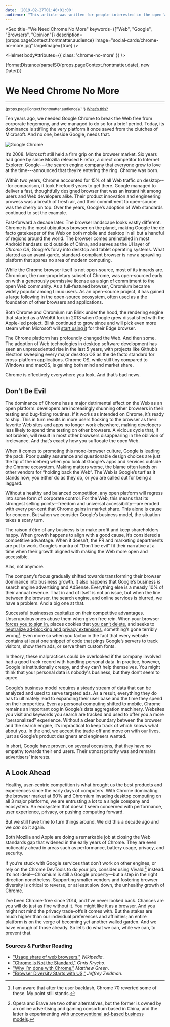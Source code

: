 ```yaml
---
date: '2019-02-27T01:40+01:00'
audience: "This article was written for people interested in the open Web as a platform."
---
```




<Seo 
  title="We Need Chrome No More" 
  keywords={["Web", "Google", "Browsers", "Opinion"]}
  description={props.pageContext.frontmatter.audience}
  image="social-cards/chrome-no-more.jpg"
  largeImage={true}
/>

<Helmet bodyAttributes={{ class: 'chrome-no-more' }} />

<div className="post-metadata">
  <time date={props.pageContext.frontmatter.date}>{formatDistance(parseISO(props.pageContext.frontmatter.date), new Date())}</time>
</div>

# We Need Chrome No More

---

<small>
<span>{props.pageContext.frontmatter.audience}</span>{' '}
  <a href="/microblog/post-1570576215962">What's this?</a>
</small>

Ten years ago, we needed Google Chrome to break the Web free from corporate hegemony, 
and we managed to do so for a brief period. Today, its dominance is stifling the very
platform it once saved from the clutches of Microsoft. And no one, beside Google, needs that.

![Google Chrome](header-image.jpg)

It’s 2008. Microsoft still held a firm grip on the browser market. Six years had gone by
since Mozilla released Firefox, a direct competitor to Internet Explorer. Google---the search
engine company that everyone grew to love at the time---announced that they’re entering the ring.
Chrome was born.

Within two years, Chrome accounted for 15% of all Web traffic on desktop---for comparison, it took
Firefox 6 years to get there. Google managed to deliver a fast, thoughtfully designed browser that
was an instant hit among users and Web developers alike. Their product innovation and engineering
prowess was a breath of fresh air, and their commitment to open-source was the cherry on top.
Over the years, Google‘s adoption of Web standards continued to set the example.

Fast-forward a decade later. The browser landscape looks vastly different. Chrome is the most
ubiquitous browser on the planet, making Google the de facto gatekeeper of the Web on both mobile
and desktop in all but a handful of regions around the world. The browser comes preinstalled in most
Android handsets sold outside of China, and serves as the UI layer of *Chrome OS*, Google’s foray into
desktop and tablet operating systems. What started as an avant-garde, standard-compliant browser is now a
sprawling platform that spares no area of modern computing.

While the Chrome browser itself is not open-source, most of its innards are. Chromium, the non-proprietary
subset of Chrome, was open-sourced early on with a generously permissive license as a sign of commitment to
the open Web community. As a full-featured browser, Chromium became widely popular among Linux users. As an
open-source project, it has gained a large following in the open-source ecosystem, often used as a the
foundation of other browsers and applications.

Both Chrome and Chromium run Blink under the hood, the rendering engine that started as a WebKit fork in
2013 when Google grew dissatisfied with the Apple-led project. Blink continued to grow since and will pick
even more steam when Microsoft will [start using it][edge] for their Edge browser.

The Chrome platform has profoundly changed the Web. And then some. The adoption of Web technologies in
desktop software development has seen an unprecedented rise in the last 5 years, with projects like Github’s
Electron sweeping every major desktop OS as the de facto standard for cross-platform applications.
Chrome OS, while still tiny compared to Windows and macOS, is gaining both mind and market share.

Chrome is effectively everywhere you look. And that’s bad news.

## Don’t Be Evil

The dominance of Chrome has a major detrimental effect on the Web as an open platform: developers are
increasingly shunning other browsers in their testing and bug-fixing routines. If it works as intended on
Chrome, it’s ready to ship. This in turn results in more users flocking to the browser as their favorite
Web sites and apps no longer work elsewhere, making developers less likely to spend time testing on other browsers.
A vicious cycle that, if not broken, will result in most other browsers disappearing in the oblivion of irrelevance. And that’s exactly how you suffocate the open Web.

When it comes to promoting this mono-browser culture, Google is leading the pack. Poor quality assurance and 
questionable design choices are just the tip of the iceberg when you look at Google’s apps and services outside 
the Chrome ecosystem. Making matters worse, the blame often lands on other vendors for “holding back the Web”.
The Web is Google’s turf as it stands now; you either do as they do, or you are called out for being a laggard.

Without a healthy and balanced competition, any open platform will regress into some form of corporate control.
For the Web, this means that its strongest selling points—freedom and universal accessibility—are eroded with
every per-cent that Chrome gains in market share. This alone is cause for concern. But when we consider Google’s
business model, the situation takes a scary turn.

The raison d’être of any business is to make profit and keep shareholders happy. When growth happens to align
with a good cause, it’s considered a competitive advantage. When it doesn’t, the PR and marketing departments
are put to work. Google’s mantra of “Don’t be evil” fit their narrative at a time when their growth aligned
with making the Web more open and accessible.

Alas, not anymore.

The company’s focus gradually shifted towards transforming their browser dominance into business growth.
It also happens that Google’s business *is* search engine advertising and AdSense. Everything else is a measly
10% of their annual revenue. That in and of itself is not an issue, but when the line between the browser, the
search engine, and online services is blurred, we have a problem. And a big one at that.

Successful businesses capitalize on their competitive advantages.  Unscrupulous ones abuse them when given free
rein. When your browser [forces you to sign in], places cookies that [you can’t delete], and seeks
to [neutralize ad-blocking and privacy extensions], something’s gone terribly wrong[^1]. Even more so when
you factor in the fact that every website contains at least one snippet of code that pings Google’s servers
to track visitors, show them ads, or serve them custom fonts.

In theory, these malpractices could be overlooked if the company involved had a good track record with handling
personal data. In practice, however, Google is institutionally creepy, and they can’t help themselves.
You might think that your personal data is nobody's business, but they don’t seem to agree.

Google’s business model requires a steady stream of data that can be analyzed and used to serve targeted ads.
As a result, everything they do has to ultimately lead to expanding their user base and the time they
spend on their properties. Even as personal computing shifted to mobile, Chrome remains an important
cog in Google’s data aggregation machinery. Websites you visit and keywords you search are tracked and
used to offer you a more “personalized” experience. Without a clear boundary between the browser and
the search engine, it’s impractical to keep track of which knows what about you. In the end, we accept
the trade-off and move on with our lives, just as Google’s product designers and engineers wanted.

In short, Google have proven, on several occasions, that they have no empathy towards their end users.
Their utmost priority was and remains advertisers’ interests.

## A Look Ahead

Healthy, user-centric competition is what brought us the best products and experiences since the early
days of computers. With Chrome dominating the browser market at 60% and Chromium invading desktop computing
on all 3 major platforms, we are entrusting a lot to a single company and ecosystem. An ecosystem that doesn’t
seem concerned with performance, user experience, privacy, or pushing computing forward.

But we still have time to turn things around. We did this a decade ago and we *can* do it again.

Both Mozilla and Apple are doing a remarkable job at closing the Web standards gap that widened in the
early years of Chrome. They are even noticeably ahead in areas such as performance, battery usage, privacy,
and security.

If you’re stuck with Google services that don’t work on other engines, or rely on the Chrome DevTools to do
your job, consider using Vivaldi[^2] instead. It’s not ideal—Chromium is still a Google property—but a step
in the right direction nonetheless. Supporting smaller vendors and fostering browser diversity is critical
to reverse, or at least slow down, the unhealthy growth of Chrome.

I’ve been Chrome-free since 2014, and I’ve never looked back. Chances are you will do just as fine without it.
You might like it as a browser. And you might not mind the privacy trade-offs it comes with. But the stakes
are much higher than our individual preferences and affinities; an entire platform is on the verge of becoming
yet another walled garden. And we have enough of those already. So let’s do what we can, while we can,
to prevent that.

### Sources & Further Reading

- ["Usage share of web browsers,"](https://en.wikipedia.org/wiki/Usage_share_of_web_browsers) *Wikipedia*.
- ["Chrome is Not the Standard,"](https://www.chriskrycho.com/2017/chrome-is-not-the-standard.html) *Chris Krycho*.
- ["Why I’m done with Chrome,"](https://blog.cryptographyengineering.com/2018/09/23/why-im-leaving-chrome/) *Matthew Green*.
- ["Browser Diversity Starts with US,"](http://www.zeldman.com/2018/12/07/browser-diversity-starts-with-us/) *Jeffrey Zeldman*.

[edge]: https://blogs.windows.com/windowsexperience/2018/12/06/microsoft-edge-making-the-web-better-through-more-open-source-collaboration/
[forces you to sign in]: https://blog.cryptographyengineering.com/2018/09/23/why-im-leaving-chrome/
[you can’t delete]: https://news.softpedia.com/news/chrome-69-does-not-delete-google-cookies-when-clearing-all-website-data-522884.shtml
[neutralize ad-blocking and privacy extensions]: https://www.cnet.com/news/google-may-break-ad-blockers-with-upcoming-chrome-change/


[^1]: I am aware that after the user backlash, Chrome 70 reverted some of these. My point still stands.
[^2]: Opera and Brave are two other alternatives, but the former is owned by an online advertising and gaming consortium based in China, and the latter is experimenting with [unconventional ad-based business models](https://www.cnet.com/news/braves-privacy-focused-ads-to-spread-beyond-startups-own-browser/).
